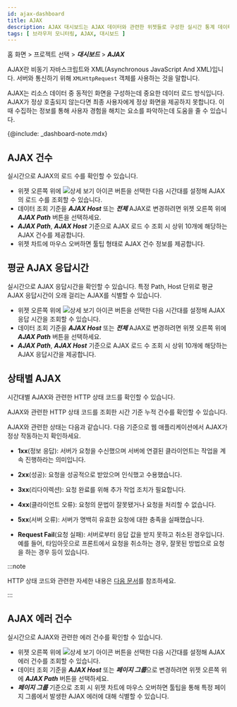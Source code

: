 ```yaml
---
id: ajax-dashboard
title: AJAX
description: AJAX 대시보드는 AJAX 데이터와 관련한 위젯들로 구성한 실시간 통계 데이터 대시보드입니다.
tags: [ 브라우저 모니터링, AJAX, 대시보드 ]
---
```


홈 화면 > 프로젝트 선택 > ***대시보드*** > ***AJAX***

AJAX란 비동기 자바스크립트와 XML(Asynchronous JavaScript And XML)입니다. 서버와 통신하기 위해 `XMLHttpRequest` 객체를 사용하는 것을 말합니다. 

AJAX는 리소스 데이터 중 동적인 화면을 구성하는데 중요한 데이터 로드 방식입니다. AJAX가 정상 호출되지 않는다면 최종 사용자에게 정상 화면을 제공하지 못합니다. 이때 수집하는 정보를 통해 사용자 경험을 해치는 요소를 파악하는데 도움을 줄 수 있습니다.

{@include: _dashboard-note.mdx}

## AJAX 건수

<ImgLang img='rum-ajax-count.png' desc='AJAX 건수' />

실시간으로 AJAX의 로드 수를 확인할 수 있습니다.

* 위젯 오른쪽 위에 ![상세 보기 아이콘](/img/ico-detail-mode.svg) 버튼을 선택한 다음 시간대를 설정해 AJAX의 로드 수를 조회할 수 있습니다. 
* 데이터 조회 기준을 ***AJAX Host*** 또는 ***전체*** AJAX로 변경하려면 위젯 오른쪽 위에 ***AJAX Path*** 버튼을 선택하세요.
* ***AJAX Path***, ***AJAX Host*** 기준으로 AJAX 로드 수 조회 시 상위 10개에 해당하는 AJAX 건수를 제공합니다.
* 위젯 차트에 마우스 오버하면 툴팁 형태로 AJAX 건수 정보를 제공합니다.

## 평균 AJAX 응답시간

<ImgLang img='rum-ajax-response-time.png' desc='평균 AJAX 응답시간' />

실시간으로 AJAX 응답시간을 확인할 수 있습니다. 특정 Path, Host 단위로 평균 AJAX 응답시간이 오래 걸리는 AJAX를 식별할 수 있습니다.

* 위젯 오른쪽 위에 ![상세 보기 아이콘](/img/ico-detail-mode.svg) 버튼을 선택한 다음 시간대를 설정해 AJAX 응답 시간을 조회할 수 있습니다. 
* 데이터 조회 기준을 ***AJAX Host*** 또는 ***전체*** AJAX로 변경하려면 위젯 오른쪽 위에 ***AJAX Path*** 버튼을 선택하세요.
* ***AJAX Path***, ***AJAX Host*** 기준으로 AJAX 로드 수 조회 시 상위 10개에 해당하는 AJAX 응답시간을 제공합니다.

## 상태별 AJAX

<ImgLang img='rum-ajax-status.png' desc='상태별 AJAX' />

시간대별 AJAX와 관련한 HTTP 상태 코드를 확인할 수 있습니다.

<ImgLang img='rum-ajax-status-count.png' desc='상태별 AJAX' />

AJAX와 관련한 HTTP 상태 코드를 조회한 시간 기준 누적 건수를 확인할 수 있습니다.

AJAX와 관련한 상태는 다음과 같습니다. 다음 기준으로 웹 애플리케이션에서 AJAX가 정상 작동하는지 확인하세요.

* **1xx**(정보 응답): 서버가 요청을 수신했으며 서버에 연결된 클라이언트는 작업을 계속 진행하라는 의미입니다.

* **2xx**(성공): 요청을 성공적으로 받았으며 인식했고 수용했습니다.

* **3xx**(리다이렉션): 요청 완료를 위해 추가 작업 조치가 필요합니다.

* **4xx**(클라이언트 오류): 요청의 문법이 잘못됐거나 요청을 처리할 수 없습니다.

* **5xx**(서버 오류): 서버가 명백히 유효한 요청에 대한 충족을 실패했습니다.

* **Request Fail**(요청 실패): 서버로부터 응답 값을 받지 못하고 취소된 경우입니다. 예를 들어, 타임아웃으로 프론트에서 요청을 취소하는 경우, 잘못된 방법으로 요청을 하는 경우 등이 있습니다.

:::note

HTTP 상태 코드와 관련한 자세한 내용은 [다음 문서](https://www.whatap.io/ko/blog/40/)를 참조하세요.

:::

## AJAX 에러 건수

<ImgLang img='rum-ajax-error-count.png' desc='AJAX 에러 건수' />

실시간으로 AJAX와 관련한 에러 건수를 확인할 수 있습니다.

* 위젯 오른쪽 위에 ![상세 보기 아이콘](/img/ico-detail-mode.svg) 버튼을 선택한 다음 시간대를 설정해 AJAX 에러 건수를 조회할 수 있습니다. 
* 데이터 조회 기준을 ***AJAX Host*** 또는 ***페이지 그룹***으로 변경하려면 위젯 오른쪽 위에 ***AJAX Path*** 버튼을 선택하세요.
* ***페이지 그룹*** 기준으로 조회 시 위젯 차트에 마우스 오버하면 툴팁을 통해 특정 페이지 그룹에서 발생한 AJAX 에러에 대해 식별할 수 있습니다.

